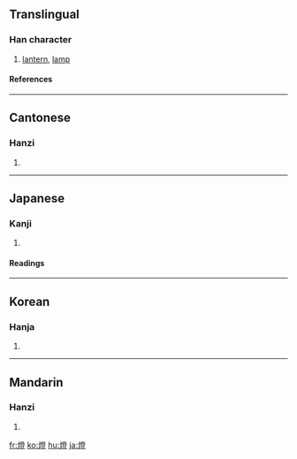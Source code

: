 {{see|灯}}

==Translingual==
===Han character===
{{Han char|rn=86|rad=火|as=12|sn=16|four=9281<sub>8</sub>|canj=火弓人廿 (FNOT)}}
# [[lantern]], [[lamp]]
====References====
{{Han ref|kx=0682.140|dkj=19402|dj=1094.100|hdz=32238.110|uh=71C8|ud=29128|bh=BF4F|bd=48975}}

----
==Cantonese==
===Hanzi===
{{yue-hanzi|jyut=|y=dang1}}
# {{defn|Cantonese}}

----
==Japanese==
===Kanji===
{{ja-kanji|grade=|rs=火12}}
# {{defn|Japanese}} 
====Readings====
{{ja-readings|on=[[とう]] (tō)|kun=[[ともしび]] (tomoshibi), [[ひ]] (hi)}}

----
==Korean==
===Hanja===
{{ko-hanja|hangeul=등|eumhun=|rv=deung|mr=tŭng|y=tung}}
# {{defn|Korean}}

----
==Mandarin==
===Hanzi===
{{cmn-hanzi|sim=灯|pin=[[dēng]] ([[deng1]])|wg=teng<sup>1</sup>}}
# {{defn|Mandarin}}

[[fr:燈]]
[[ko:燈]]
[[hu:燈]]
[[ja:燈]]